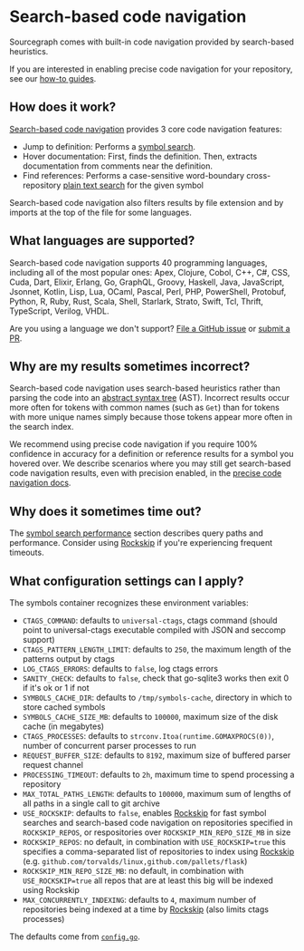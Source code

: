 # Search-based code navigation

Sourcegraph comes with built-in code navigation provided by search-based heuristics.

If you are interested in enabling precise code navigation for your repository, see our [how-to guides](/code_navigation/how-to/).

## How does it work?

[Search-based code navigation](https://github.com/sourcegraph/sourcegraph-basic-code-intel) provides 3 core code navigation features:

- Jump to definition: Performs a [symbol search](/code-search/features#symbol-search).
- Hover documentation: First, finds the definition. Then, extracts documentation from comments near the definition.
- Find references: Performs a case-sensitive word-boundary cross-repository [plain text search](/code-search/features#powerful-flexible-queries) for the given symbol

Search-based code navigation also filters results by file extension and by imports at the top of the file for some languages.

## What languages are supported?

Search-based code navigation supports 40 programming languages, including all of the most popular ones: Apex, Clojure, Cobol, C++, C#, CSS, Cuda, Dart, Elixir, Erlang, Go, GraphQL, Groovy, Haskell, Java, JavaScript, Jsonnet, Kotlin, Lisp, Lua, OCaml, Pascal, Perl, PHP, PowerShell, Protobuf, Python, R, Ruby, Rust, Scala, Shell, Starlark, Strato, Swift, Tcl, Thrift, TypeScript, Verilog, VHDL.

Are you using a language we don't support? [File a GitHub issue](https://github.com/sourcegraph/sourcegraph/issues/new/choose) or [submit a PR](https://github.com/sourcegraph/sourcegraph-basic-code-intel#adding-a-new-sourcegraphsourcegraph-lang-extension).

## Why are my results sometimes incorrect?

Search-based code navigation uses search-based heuristics rather than parsing the code into an [abstract syntax tree](https://en.wikipedia.org/wiki/Abstract_syntax_tree) (AST). Incorrect results occur more often for tokens with common names (such as `Get`) than for tokens with more unique names simply because those tokens appear more often in the search index.

We recommend using precise code navigation if you require 100% confidence in accuracy for a definition or reference results for a symbol you hovered over. We describe scenarios where you may still get search-based code navigation results, even with precision enabled, in the [precise code navigation docs](/code_navigation/explanations/precise_code_navigation).

## Why does it sometimes time out?

The [symbol search performance](/code_navigation/explanations/features#symbol-search-behavior-and-performance) section describes query paths and performance. Consider using [Rockskip](/code_navigation/explanations/rockskip) if you're experiencing frequent timeouts.

## What configuration settings can I apply?

The symbols container recognizes these environment variables:

- `CTAGS_COMMAND`: defaults to `universal-ctags`, ctags command (should point to universal-ctags executable compiled with JSON and seccomp support)
- `CTAGS_PATTERN_LENGTH_LIMIT`: defaults to `250`, the maximum length of the patterns output by ctags
- `LOG_CTAGS_ERRORS`: defaults to `false`, log ctags errors
- `SANITY_CHECK`: defaults to `false`, check that go-sqlite3 works then exit 0 if it's ok or 1 if not
- `SYMBOLS_CACHE_DIR`: defaults to `/tmp/symbols-cache`, directory in which to store cached symbols
- `SYMBOLS_CACHE_SIZE_MB`: defaults to `100000`, maximum size of the disk cache (in megabytes)
- `CTAGS_PROCESSES`: defaults to `strconv.Itoa(runtime.GOMAXPROCS(0))`, number of concurrent parser processes to run
- `REQUEST_BUFFER_SIZE`: defaults to `8192`, maximum size of buffered parser request channel
- `PROCESSING_TIMEOUT`: defaults to `2h`, maximum time to spend processing a repository
- `MAX_TOTAL_PATHS_LENGTH`: defaults to `100000`, maximum sum of lengths of all paths in a single call to git archive
- `USE_ROCKSKIP`: defaults to `false`, enables [Rockskip](/code_navigation/explanations/rockskip) for fast symbol searches and search-based code navigation on repositories specified in `ROCKSKIP_REPOS`, or respositories over `ROCKSKIP_MIN_REPO_SIZE_MB` in size
- `ROCKSKIP_REPOS`: no default, in combination with `USE_ROCKSKIP=true` this specifies a comma-separated list of repositories to index using [Rockskip](/code_navigation/explanations/rockskip) (e.g. `github.com/torvalds/linux,github.com/pallets/flask`)
- `ROCKSKIP_MIN_REPO_SIZE_MB`: no default, in combination with `USE_ROCKSKIP=true` all repos that are at least this big will be indexed using Rockskip
- `MAX_CONCURRENTLY_INDEXING`: defaults to `4`, maximum number of repositories being indexed at a time by [Rockskip](/code_navigation/explanations/rockskip) (also limits ctags processes)

The defaults come from [`config.go`](https://github.com/sourcegraph/sourcegraph/blob/eea895ae1a8acef08370a5cc6f24bdc7c66cb4ed/cmd/symbols/config.go#L42-L59).
